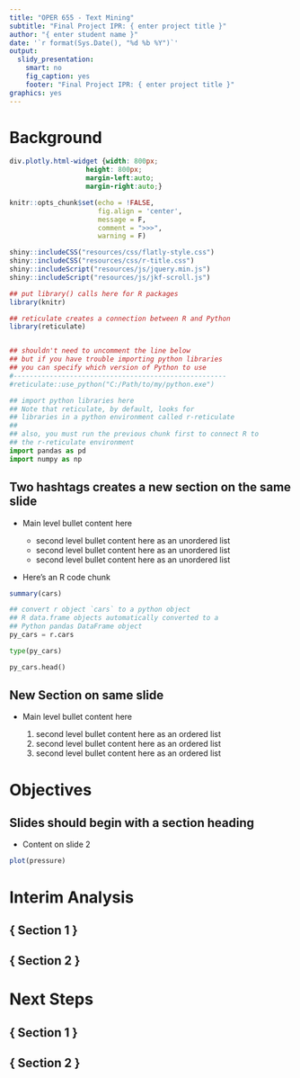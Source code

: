 ```yaml
---
title: "OPER 655 - Text Mining"
subtitle: "Final Project IPR: { enter project title }"
author: "{ enter student name }"
date: '`r format(Sys.Date(), "%d %b %Y")`'
output: 
  slidy_presentation:
    smart: no
    fig_caption: yes
    footer: "Final Project IPR: { enter project title }"
graphics: yes
---
```


# Background

```css
div.plotly.html-widget {width: 800px;
                   height: 800px;
                   margin-left:auto;
                   margin-right:auto;}
```

```r
knitr::opts_chunk$set(echo = !FALSE, 
                      fig.align = 'center',
                      message = F,
                      comment = ">>>",
                      warning = F)

shiny::includeCSS("resources/css/flatly-style.css")
shiny::includeCSS("resources/css/r-title.css")
shiny::includeScript("resources/js/jquery.min.js")
shiny::includeScript("resources/js/jkf-scroll.js")
```

```r
## put library() calls here for R packages
library(knitr)

## reticulate creates a connection between R and Python
library(reticulate)


## shouldn't need to uncomment the line below
## but if you have trouble importing python libraries
## you can specify which version of Python to use
#-----------------------------------------------------
#reticulate::use_python("C:/Path/to/my/python.exe")
```

```python
## import python libraries here
## Note that reticulate, by default, looks for 
## libraries in a python environment called r-reticulate
##
## also, you must run the previous chunk first to connect R to
## the r-reticulate environment
import pandas as pd
import numpy as np
```


## Two hashtags creates a new section on the same slide

- Main level bullet content here

    + second level bullet content here as an unordered list
    + second level bullet content here as an unordered list
    + second level bullet content here as an unordered list

- Here's an R code chunk

```r
summary(cars)
```

```python
## convert r object `cars` to a python object
## R data.frame objects automatically converted to a 
## Python pandas DataFrame object  
py_cars = r.cars

type(py_cars)

py_cars.head()
```

## New Section on same slide

- Main level bullet content here

    1. second level bullet content here as an ordered list
    1. second level bullet content here as an ordered list
    1. second level bullet content here as an ordered list

# Objectives

## Slides should begin with a section heading 

- Content on slide 2

```r
plot(pressure)
```

# Interim Analysis

## { Section 1 }

## { Section 2 }

# Next Steps

## { Section 1 }

## { Section 2 }


